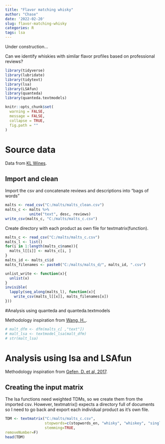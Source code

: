 ```yaml
---
title: "Flavor matching whisky"
author: "Chase"
date: '2022-02-20'
slug: flavor-matching-whisky
categories: R
tags: lsa
---
```


Under construction...

Can we identify whiskies with similar flavor profiles based on professional reviews?

```r
library(tidyverse)
library(lubridate)
library(tidytext)
library(lsa)
library(LSAfun)
library(quanteda)
library(quanteda.textmodels)

knitr::opts_chunk$set(
  warning = FALSE,
  message = FALSE,
  collapse = TRUE,
  fig.path = ""
)
```


# Source data
Data from [KL Wines](https://www.klwines.com/Products?&filters=sv2_206!27&limit=50&offset=0&orderBy=60%20asc,search.score()%20desc&searchText=).

## Import and clean
Import the csv and concatenate reviews and descriptions into "bags of words"
```r
malts <- read_csv("C:/malts/malts_clean.csv")
malts_c <- malts %>% 
           unite("text", desc, reviews)
write_csv(malts_c, "C:/malts/malts_c.csv")
```
Create directory with each product as own file for textmatrix(function).
```r
malts_c <- read_csv("C:/malts/malts_c.csv")
malts_l <- list()
for(i in 1:length(malts_c$name)){
  malts_l[[i]] <- malts_c[i, ]
}
malts_id <- malts_c$id
malts_filenames <- paste0("C:/malts/malts_d/", malts_id, ".csv")

unlist_write <- function(x){
  unlist(x)
}
invisible(
  lapply(seq_along(malts_l), function(x){
    write_csv(malts_l[[x]], malts_filenames[x])
}))
```


#Analysis using quanteda and quanteda.textmodels

Methodology inspiration from [Wang, H., ](https://quanteda.io/articles/pkgdown/examples/lsa.html).

```r
# malt_dfm <- dfm(malts_c[ ,"text"])
# malt_lsa <- textmodel_lsa(malt_dfm)
# str(malt_lsa)
```

# Analysis using lsa and LSAfun
Methodology inspiration from [Gefen, D. et al, 2017](https://www.researchgate.net/profile/Kai-Larsen/publication/321804167_A_Guide_to_Text_Analysis_with_Latent_Semantic_Analysis_in_R_with_Annotated_Code_Studying_Online_Reviews_and_the_Stack_Exchange_Community/links/5a38c46ca6fdccdd41fe6e7b/A-Guide-to-Text-Analysis-with-Latent-Semantic-Analysis-in-R-with-Annotated-Code-Studying-Online-Reviews-and-the-Stack-Exchange-Community.pdf?origin=publication_detail).


## Creating the input matrix
The lsa functions need weighted TDMs, so we create them from the imported csv. However, textmatrix() expects a directory full of documents so I need to go back and export each individual product as it's own file.
```r
TDM <- textmatrix("C:/malts/malts_c.csv", 
                  stopwords=c(stopwords_en, "whisky", "whiskey", "single", "malt"), 
                  stemming=TRUE,
removeNumber=F) 
head(TDM)
```

